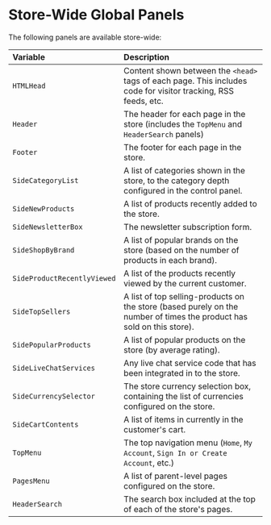# Store-Wide Global Panels

The following panels are available store-wide:

| Variable | Description |
|:---------|:------------|
| `HTMLHead` | Content shown between the `<head>` tags of each page. This includes code for visitor tracking, RSS feeds, etc. |
| `Header` | The header for each page in the store (includes the `TopMenu` and `HeaderSearch` panels) |
| `Footer` | The footer for each page in the store. |
| `SideCategoryList` | A list of categories shown in the store, to the category depth configured in the control panel. |
| `SideNewProducts` | A list of products recently added to the store. |
| `SideNewsletterBox` | The newsletter subscription form. |
| `SideShopByBrand` | A list of popular brands on the store (based on the number of products in each brand). |
| `SideProductRecentlyViewed` | A list of the products recently viewed by the current customer. |
| `SideTopSellers` | A list of top selling-products on the store (based purely on the number of times the product has sold on this store). |
| `SidePopularProducts` | A list of popular products on the store (by average rating). |
| `SideLiveChatServices` | Any live chat service code that has been integrated in to the store. |
| `SideCurrencySelector` | The store currency selection box, containing the list of currencies configured on the store. |
| `SideCartContents` | A list of items in currently in the customer's cart. |
| `TopMenu` | The top navigation menu (`Home`, `My Account`, `Sign In or Create Account`, etc.) |
| `PagesMenu` | A list of parent-level pages configured on the store. |
| `HeaderSearch` | The search box included at the top of each of the store's pages. |

